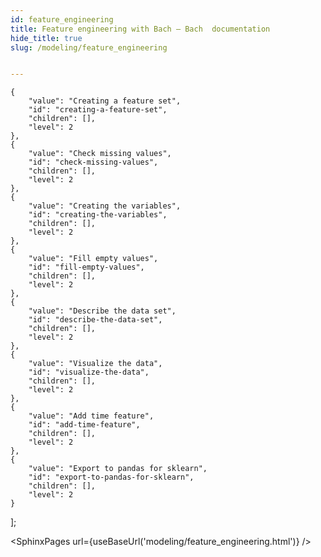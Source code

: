 ```yaml
---
id: feature_engineering
title: Feature engineering with Bach — Bach  documentation
hide_title: true
slug: /modeling/feature_engineering


---
```

<head>
    <meta name="description" content="This example shows how Bach can be used for feature engineering. We’ll go through describing the data, finding outliers, transforming data and grouping and aggregating data so that a useful feature set is created that can be used for machine learning. We have a separate example available that goes into the details of how a data set prepared in Bach can be used for machine learning with sklearn here." />
    <meta property="og:description" content="This example shows how Bach can be used for feature engineering. We’ll go through describing the data, finding outliers, transforming data and grouping and aggregating data so that a useful feature set is created that can be used for machine learning. We have a separate example available that goes into the details of how a data set prepared in Bach can be used for machine learning with sklearn here." />
</head>

    {
        "value": "Creating a feature set",
        "id": "creating-a-feature-set",
        "children": [],
        "level": 2
    },
    {
        "value": "Check missing values",
        "id": "check-missing-values",
        "children": [],
        "level": 2
    },
    {
        "value": "Creating the variables",
        "id": "creating-the-variables",
        "children": [],
        "level": 2
    },
    {
        "value": "Fill empty values",
        "id": "fill-empty-values",
        "children": [],
        "level": 2
    },
    {
        "value": "Describe the data set",
        "id": "describe-the-data-set",
        "children": [],
        "level": 2
    },
    {
        "value": "Visualize the data",
        "id": "visualize-the-data",
        "children": [],
        "level": 2
    },
    {
        "value": "Add time feature",
        "id": "add-time-feature",
        "children": [],
        "level": 2
    },
    {
        "value": "Export to pandas for sklearn",
        "id": "export-to-pandas-for-sklearn",
        "children": [],
        "level": 2
    }
];




<SphinxPages url={useBaseUrl('modeling/feature_engineering.html')} />
